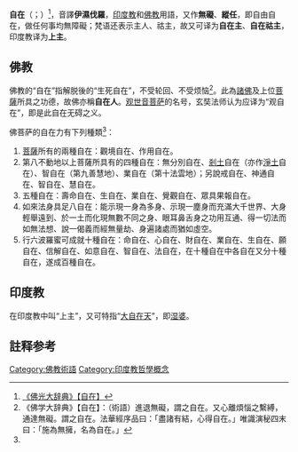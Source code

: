 {{Refimprove |time=2011-08-13T05:33:15+0000 }} 
{{佛教}}{{印度教}}
'''自在'''（{{lang-sa|ईश्वर|īśvara}}；{{lang-pi|issara}}）<ref name=fg>[http://buddhaspace.org/dict/index.php?keyword=%E8%87%AA%E5%9C%A8 《佛光大辞典》【自在】]</ref>，音譯'''伊濕伐羅'''，[[印度教|印度教]]和[[佛教|佛教]]用語，又作'''無礙'''、'''縱任'''，即自由自在，做任何事均無障礙；梵语还表示主人、祜主，故又可译为'''自在主'''、'''自在祜主'''，印度教译为'''上主'''。

==佛教==
佛教的“自在”指解脱後的“生死自在”，不受轮回、不受烦恼<ref>《佛学大辞典》【自在】：（術語）進退無礙，謂之自在。又心離煩惱之繫縛，通達無礙。謂之自在。法華經序品曰：「盡諸有結，心得自在。」唯識演秘四末曰：「施為無擁，名為自在。」</ref>。此為[[諸佛|諸佛]]及上位[[菩薩|菩薩]]所具之功德，故佛亦稱'''自在人'''。[[观世音菩萨|观世音菩萨]]的名号，玄奘法师认为应译为“观自在”，即是此自在无碍之义。

佛菩萨的自在力有下列種類<ref name=fg/>：
#[[菩薩|菩薩]]所有的兩種自在：觀境自在、作用自在。
#第八不動地以上菩薩所具有的四種自在：無分別自在、[[佛土|剎土]]自在（亦作[[淨土|淨土]]自在）、智自在（第九善慧地）、業自在（第十法雲地）；另說戒自在、神通自在、智自在、慧自在。
#五種自在：壽命自在、生自在、業自在、覺觀自在、眾具果報自在。
#如來法身具足八自在：能示現一身為多身、示現一塵身而充滿大千世界、大身輕舉遠到、於一土而化現無數不同之身、眼耳鼻舌身之功用互通、得一切法而如無法想、說一偈義而經無量劫、身遍諸處而猶如虛空。
#行六波羅蜜可成就十種自在：命自在、心自在、財自在、業自在、生自在、願自在、信解自在、如意自在、智自在、法自在，在十種自在中各自在又分十種自在，遂成百種自在。

==印度教==
在印度教中{{IAST|īśvara}}叫“上主”，又可特指“[[大自在天|大自在天]]”，即[[湿婆|湿婆]]。

==註释参考==
{{reflist}}

[[Category:佛教術語|Category:佛教術語]]
[[Category:印度教哲學概念|Category:印度教哲學概念]]